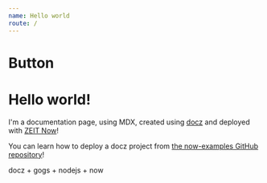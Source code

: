 ```yaml
---
name: Hello world
route: /
---
```



# Button
<EditButton />


# Hello world!

I'm a documentation page, using MDX, created using [docz](https://docz.site) and deployed with [ZEIT Now](https://zeit.co/now)!

You can learn how to deploy a docz project from [the now-examples GitHub repository](https://github.com/zeit/now-examples/tree/master/docz)!

docz + gogs + nodejs + now
